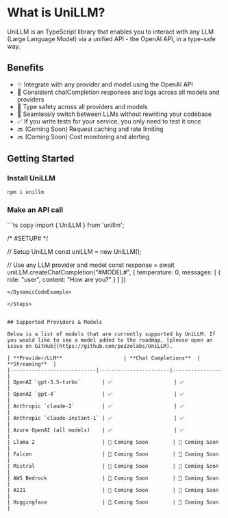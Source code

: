 
# What is UniLLM?

UniLLM is an TypeScript library that enables you to interact with any LLM (Large Language Model) via a unified API - the OpenAI API, in a type-safe way.

## Benefits
- ✨ Integrate with any provider and model using the OpenAI API
- 💬 Consistent chatCompletion responses and logs across all models and providers
- 💯 Type safety across all providers and models
- 🔁 Seamlessly switch between LLMs without rewriting your codebase
- ✅ If you write tests for your service, you only need to test it once
- 🔜 (Coming Soon) Request caching and rate limiting
- 🔜 (Coming Soon) Cost monitoring and alerting

## Getting Started

<Steps>

### Install UniLLM
```bash
npm i unillm
```

### Make an API call
<DynamicCodeExample>
```ts copy
import { UniLLM } from 'unillm';

/*
  #SETUP#
*/

// Setup UniLLM
const uniLLM = new UniLLM();

// Use any LLM provider and model
const response = await uniLLM.createChatCompletion("#MODEL#", {
  temperature: 0,
  messages: [
    {
      role: "user",
      content: "How are you?"
    }
  ]
})
```
</DynamicCodeExample>

</Steps>


## Supported Providers & Models

Below is a list of models that are currently supported by UniLLM. If you would like to see a model added to the roadmap, [please open an issue on GitHub](https://github.com/pezzolabs/UniLLM).

| **Provider/LLM**                    | **Chat Completions**  | **Streaming**  |
|----------------------------|-----------------------|----------------|
| OpenAI `gpt-3.5-turbo`       | ✅                    | ✅              |  
| OpenAI `gpt-4`               | ✅                    | ✅              |  
| Anthropic `claude-2`         | ✅                    | ✅              |  
| Anthropic `claude-instant-1` | ✅                    | ✅              |  
| Azure OpenAI (all models)    | ✅                    | ✅              |  
| Llama 2                      | 🚧 Coming Soon        | 🚧 Coming Soon  |  
| Falcon                       | 🚧 Coming Soon        | 🚧 Coming Soon  |  
| Mistral                      | 🚧 Coming Soon        | 🚧 Coming Soon  |  
| AWS Bedrock                  | 🚧 Coming Soon        | 🚧 Coming Soon  |  
| AI21                         | 🚧 Coming Soon        | 🚧 Coming Soon  |  
| Huggingface                  | 🚧 Coming Soon        | 🚧 Coming Soon  |  